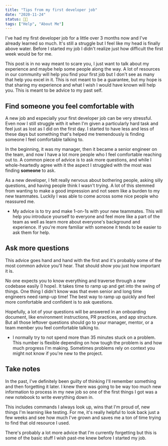 ```yaml
---
title: "Tips from my first developer job"
date: "2020-11-24"
status: 👩‍🌾
tags: ["Help", "About Me"]
---
```


I've had my first developer job for a little over 3 months now and I've already learned so much. It's still a struggle but I feel like my head is finally above water. Before I started my job I didn't realize just how difficult the first week would be for me. 

This post is in no way meant to scare you, I just want to talk about my experience and maybe help some people along the way. A lot of resources in our community will help you find your first job but I don't see as many that help you excel in it. This is not meant to be a guarantee, but my hope is that sharing my experience and what I wish I would have known will help you. This is meant to be advice to my past self.

## Find someone you feel comfortable with

A new job and especially your first developer job can be very stressful. Even now I still struggle with it when I'm given a particularly hard task and feel just as lost as I did on the first day. I started to have less and less of these days but something that's helped me tremendously is finding someone I feel comfortable talking to. 

In the beginning, it was my manager, then it became a senior engineer on the team, and now I have a lot more people who I feel comfortable reaching out to. A common piece of advice is to ask more questions, and while I whole-heartedly agree with it the aspect I struggled with the most was finding **someone** to ask. 

As a new developer, I felt really nervous about bothering people, asking silly questions, and having people think I wasn't trying. A lot of this stemmed from wanting to make a good impression and not seem like a burden to my new teammates. Luckily I was able to come across some nice people who reassured me.

- My advice is to try and make 1-on-1s with your new teammates. This will help you introduce yourself to everyone and feel more like a part of the team as well as learn more about everyone's background and experience. If you're more familiar with someone it tends to be easier to ask them for help.

## Ask more questions

This advice goes hand and hand with the first and it's probably some of the most common advice you'll hear. That should show you just how important it is. 

No one expects you to know everything and traverse through a new codebase easily (I hope). It takes time to ramp up and get into the swing of things. One thing I didn't know was that even senior and long time engineers need ramp-up time! The best way to ramp up quickly and feel more comfortable and confident is to ask questions. 

Hopefully, a lot of your questions will be answered in an onboarding document, like environment instructions, PR practices, and app structure. But all those leftover questions should go to your manager, mentor, or a team member you feel comfortable talking to.

- I normally try to not spend more than 35 minutes stuck on a problem. This number is flexible depending on how tough the problem is and how much progress I'm making. Sometimes problems rely on context you might not know if you're new to the project.

## Take notes

In the past, I've definitely been guilty of thinking I'll remember something and then forgetting it later. I knew there was going to be way too much new information to process in my new job so one of the first things I got was a new notebook to write everything down in. 

This includes commands I always look up, wins that I'm proud of, new things I'm learning like testing. For me, it's really helpful to look back just a few weeks and see how much I've grown and saves me a ton of time trying to find that old resource I used.

There's probably a lot more advice that I'm currently forgetting but this is some of the basic stuff I wish past-me knew before I started my job.
